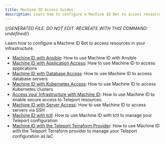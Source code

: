 ```yaml
---
title: Machine ID Access Guides
description: Learn how to configure a Machine ID Bot to access resources in your infrastructure.
---
```


{/*GENERATED FILE. DO NOT EDIT. RECREATE WITH THIS COMMAND:
undefined*/}

Learn how to configure a Machine ID Bot to access resources in your infrastructure.

- [Machine ID with Ansible](/ansible.mdx): How to use Machine ID with Ansible
- [Machine ID with Application Access](/applications.mdx): How to use Machine ID to access applications
- [Machine ID with Database Access](/databases.mdx): How to use Machine ID to access database servers
- [Machine ID with Kubernetes Access](/kubernetes.mdx): How to use Machine ID to access Kubernetes clusters
- [Access your Infrastructure with Machine ID](/overview.mdx): How to use Machine ID to enable secure access to Teleport resources.
- [Machine ID with Server Access](/ssh.mdx): How to use Machine ID to access servers via SSH
- [Machine ID with tctl](/tctl.mdx): How to use Machine ID with tctl to manage your Teleport configuration
- [Machine ID with the Teleport Terraform Provider](/terraform.mdx): How to use Machine ID with the Teleport Terraform provider to manage your Teleport configuration as IaC
